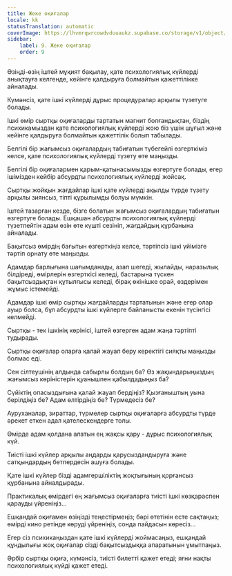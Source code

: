 ```yaml
---
title: Жеке оқиғалар
locale: kk
statusTranslation: automatic
coverImage: https://lhvmrqwrcowdvduuaukz.supabase.co/storage/v1/object/public/strapi-uploads/small_cover-tratado-de-psicologia-revolucionaria.webp-5e15e1cec4e0ebebcde5d7fc7565d8fd.webp
sidebar:
    label: 9. Жеке оқиғалар
    order: 9
---
```

Өзіңді-өзің іштей мұқият бақылау, қате психологиялық күйлерді анықтауға келгенде, кейінге қалдыруға болмайтын қажеттілікке айналады.

Күмәнсіз, қате ішкі күйлерді дұрыс процедуралар арқылы түзетуге болады.

Ішкі өмір сыртқы оқиғаларды тартатын магнит болғандықтан, біздің психикамыздан қате психологиялық күйлерді жою біз үшін шұғыл және кейінге қалдыруға болмайтын қажеттілік болып табылады.

Белгілі бір жағымсыз оқиғалардың табиғатын түбегейлі өзгерткіміз келсе, қате психологиялық күйлерді түзету өте маңызды.

Белгілі бір оқиғалармен қарым-қатынасымызды өзгертуге болады, егер ішімізден кейбір абсурдты психологиялық күйлерді жойсақ.

Сыртқы жойқын жағдайлар ішкі қате күйлерді ақылды түрде түзету арқылы зиянсыз, тіпті құрылымды болуы мүмкін.

Іштей тазарған кезде, бізге болатын жағымсыз оқиғалардың табиғатын өзгертуге болады. Ешқашан абсурдты психологиялық күйлерді түзетпейтін адам өзін өте күшті сезініп, жағдайдың құрбанына айналады.

Бақытсыз өмірдің бағытын өзгерткіңіз келсе, тәртіпсіз ішкі үйімізге тәртіп орнату өте маңызды.

Адамдар барлығына шағымданады, азап шегеді, жылайды, наразылық білдіреді, өмірлерін өзгерткісі келеді, бастарына түскен бақытсыздықтан құтылғысы келеді, бірақ өкінішке орай, өздерімен жұмыс істемейді.

Адамдар ішкі өмір сыртқы жағдайларды тартатынын және егер олар ауыр болса, бұл абсурдты ішкі күйлерге байланысты екенін түсінгісі келмейді.

Сыртқы - тек ішкінің көрінісі, іштей өзгерген адам жаңа тәртіпті тудырады.

Сыртқы оқиғалар оларға қалай жауап беру керектігі сияқты маңызды болмас еді.

Сен сілтеушінің алдында сабырлы болдың ба? Өз жақындарыңыздың жағымсыз көріністерін қуанышпен қабылдадыңыз ба?

Сүйіктің опасыздығына қалай жауап бердіңіз? Қызғаныштың уына берілдіңіз бе? Адам өлтірдіңіз бе? Түрмедесіз бе?

Ауруханалар, зираттар, түрмелер сыртқы оқиғаларға абсурдты түрде әрекет еткен адал қателескендерге толы.

Өмірде адам қолдана алатын ең жақсы қару - дұрыс психологиялық күй.

Тиісті ішкі күйлер арқылы аңдарды қарусыздандыруға және сатқындардың бетпердесін ашуға болады.

Қате ішкі күйлер бізді адамгершіліктің жоқтығының қорғансыз құрбанына айналдырады.

Практикалық өмірдегі ең жағымсыз оқиғаларға тиісті ішкі көзқараспен қарауды үйреніңіз...

Ешқандай оқиғамен өзіңізді теңестірмеңіз; бәрі өтетінін есте сақтаңыз; өмірді кино ретінде көруді үйреніңіз, сонда пайдасын көресіз...

Егер сіз психикаңыздан қате ішкі күйлерді жоймасаңыз, ешқандай құндылығы жоқ оқиғалар сізді бақытсыздыққа апаратынын ұмытпаңыз.

Әрбір сыртқы оқиға, күмәнсіз, тиісті билетті қажет етеді; яғни нақты психологиялық күйді қажет етеді.

